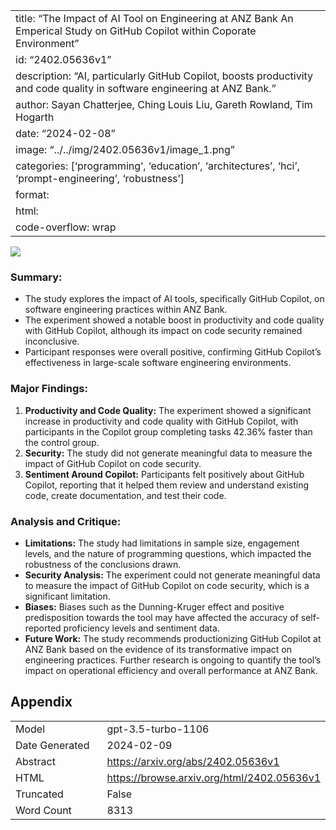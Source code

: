 
---
title: "The Impact of AI Tool on Engineering at ANZ Bank An Emperical Study on GitHub Copilot within Coporate Environment"
id: "2402.05636v1"
description: "AI, particularly GitHub Copilot, boosts productivity and code quality in software engineering at ANZ Bank."
author: Sayan Chatterjee, Ching Louis Liu, Gareth Rowland, Tim Hogarth
date: "2024-02-08"
image: "../../img/2402.05636v1/image_1.png"
categories: ['programming', 'education', 'architectures', 'hci', 'prompt-engineering', 'robustness']
format:
  html:
    code-overflow: wrap
---

![](../../img/2402.05636v1/image_1.png)

### **Summary:**
- The study explores the impact of AI tools, specifically GitHub Copilot, on software engineering practices within ANZ Bank.
- The experiment showed a notable boost in productivity and code quality with GitHub Copilot, although its impact on code security remained inconclusive.
- Participant responses were overall positive, confirming GitHub Copilot's effectiveness in large-scale software engineering environments.

### Major Findings:
1. **Productivity and Code Quality:** The experiment showed a significant increase in productivity and code quality with GitHub Copilot, with participants in the Copilot group completing tasks 42.36% faster than the control group.
2. **Security:** The study did not generate meaningful data to measure the impact of GitHub Copilot on code security.
3. **Sentiment Around Copilot:** Participants felt positively about GitHub Copilot, reporting that it helped them review and understand existing code, create documentation, and test their code.

### Analysis and Critique:
- **Limitations:** The study had limitations in sample size, engagement levels, and the nature of programming questions, which impacted the robustness of the conclusions drawn.
- **Security Analysis:** The experiment could not generate meaningful data to measure the impact of GitHub Copilot on code security, which is a significant limitation.
- **Biases:** Biases such as the Dunning-Kruger effect and positive predisposition towards the tool may have affected the accuracy of self-reported proficiency levels and sentiment data.
- **Future Work:** The study recommends productionizing GitHub Copilot at ANZ Bank based on the evidence of its transformative impact on engineering practices. Further research is ongoing to quantify the tool's impact on operational efficiency and overall performance at ANZ Bank.

## Appendix

|          |          |
|----------|----------|
| Model     | gpt-3.5-turbo-1106       |
| Date Generated     | 2024-02-09       |
| Abstract | [https://arxiv.org/abs/2402.05636v1](https://arxiv.org/abs/2402.05636v1)        |
| HTML     | [https://browse.arxiv.org/html/2402.05636v1](https://browse.arxiv.org/html/2402.05636v1)       |
| Truncated       | False       |
| Word Count       | 8313       |
